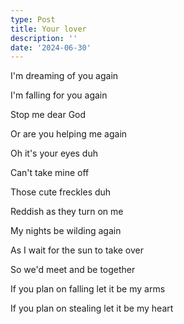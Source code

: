 ```yaml
---
type: Post
title: Your lover
description: ''
date: '2024-06-30'
---
```

I'm dreaming of you again


I'm falling for you again


Stop me dear God 


Or are you helping me again


Oh it's your eyes duh


Can't take mine off


Those cute freckles duh


Reddish as they turn on me


My nights be wilding again


As I wait for the sun to take over


So we'd meet and be together


If you plan on falling let it be my arms


If you plan on stealing let it be my heart
